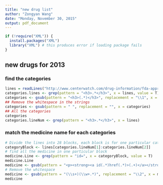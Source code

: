 ```yaml
---
title: "new drug list"
author: "Zongyan Wang"
date: "Monday, November 30, 2015"
output: pdf_document
---
```

```r
if (!require("XML")) {
  install.packages("XML")
  library("XML") # this produces error if loading package fails
}
```
## new drugs for 2013
### find the categories
```r
lines = readLines("http://www.centerwatch.com/drug-information/fda-approved-drugs/year/2013")
categories.lines <- grep(pattern = "<h3>.*</h3>", x = lines, value = T)
categories <- gsub(pattern = "<h3>(.*)</h3>", replacement = "\\1", x = categories.lines)
## Remove the whitespace in the strings
categories <- gsub(pattern = " ", replacement = "", x = categories)
## All the categories
categories
categories.lineNum <- grep(pattern = "<h3>.*</h3>", x = lines)
```
### match the medicine name for each categories
```r
# Divide the lines into 28 blocks, each block is for one particular category
categoryBlock <- lines[categories.lineNum[1]:categories.lineNum[2]]
# find all the medicine in one particular block
medicine.Line <- grep(pattern = "id=", x = categoryBlock, value = T)
medicine.Line
medicine <- gsub(pattern = "<p><strong><a id(.*)href(.*)>(.+)</a></strong>; (.*);", replacement = "\\3_\\4", x = medicine.Line)
# Remove the whitespace
medicine <- gsub(pattern = "(\\s+)(\\w+.*)", replacement = "\\2", x = medicine)
medicine
```
